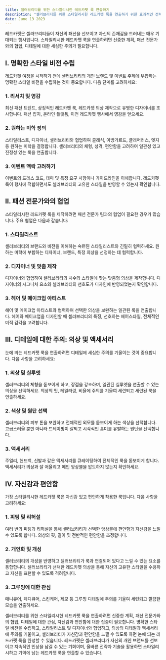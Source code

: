 ```yaml
---
title: 셀러브리티를 위한 스타일리시한 레드카펫 룩 연출하기
description: "셀러브리티를 위한 스타일리시한 레드카펫 룩을 연출하기 위한 효과적인 전략과 기법에 대해 설명합니다."
date: June 13 2023
---
```


레드카펫은 셀러브리티들이 자신의 패션을 선보이고 자신의 존재감을 드러내는 매우 기대되는 행사입니다. 스타일리시한 레드카펫 룩을 연출하려면 신중한 계획, 패션 전문가와의 협업, 디테일에 대한 세심한 주의가 필요합니다. 

## I. 명확한 스타일 비전 수립
레드카펫 여정을 시작하기 전에 셀러브리티의 개인 브랜드 및 이벤트 주제에 부합하는 명확한 스타일 비전을 수립하는 것이 중요합니다. 다음 단계를 고려하세요:

### 1. 리서치 및 영감
최신 패션 트렌드, 상징적인 레드카펫 룩, 레드카펫 의상 제작으로 유명한 디자이너를 조사합니다.
패션 잡지, 온라인 플랫폼, 이전 레드카펫 행사에서 영감을 얻으세요.
### 2. 원하는 미학 정의
스타일리스트, 디자이너, 셀러브리티와 협업하여 클래식, 아방가르드, 글래머러스, 엣지 등 원하는 미학을 결정합니다.
셀러브리티의 체형, 성격, 편안함을 고려하여 일관성 있고 진정성 있는 룩을 연출합니다.
### 3. 이벤트 맥락 고려하기
이벤트의 드레스 코드, 테마 및 특정 요구 사항이나 가이드라인을 이해합니다.
레드카펫 룩이 행사에 적합하면서도 셀러브리티의 고유한 스타일을 반영할 수 있는지 확인합니다.
## II. 패션 전문가와의 협업
스타일리시한 레드카펫 룩을 제작하려면 패션 전문가 팀과의 협업이 필요한 경우가 많습니다. 주요 협업은 다음과 같습니다:

### 1. 스타일리스트
셀러브리티의 브랜드와 비전을 이해하는 숙련된 스타일리스트와 긴밀히 협력하세요.
원하는 미학에 부합하는 디자이너, 브랜드, 특정 의상을 선정하는 데 협력합니다.
### 2. 디자이너 및 맞춤 제작
디자이너와 협업하여 셀러브리티의 치수와 스타일에 맞는 맞춤형 의상을 제작합니다.
디자이너의 시그니처 요소와 셀러브리티의 선호도가 디자인에 반영되었는지 확인합니다.
### 3. 헤어 및 메이크업 아티스트
헤어 및 메이크업 아티스트와 협력하여 선택한 의상을 보완하는 일관된 룩을 연출합니다.
헤어와 메이크업을 디자인할 때 셀러브리티의 특징, 선호하는 헤어스타일, 전체적인 미적 감각을 고려합니다.
## III. 디테일에 대한 주의: 의상 및 액세서리
눈에 띄는 레드카펫 룩을 연출하려면 디테일에 세심한 주의를 기울이는 것이 중요합니다. 다음 사항을 고려하세요:

### 1. 의상 및 실루엣
셀러브리티의 체형을 돋보이게 하고, 장점을 강조하며, 일관된 실루엣을 연출할 수 있는 의상을 선택하세요.
의상의 핏, 테일러링, 비율에 주의를 기울여 세련되고 세련된 룩을 연출하세요.
### 2. 색상 및 원단 선택
셀러브리티의 피부 톤을 보완하고 전체적인 외모를 돋보이게 하는 색상을 선택합니다.
고급스러울 뿐만 아니라 드레이핑이 잘되고 시각적인 흥미를 유발하는 원단을 선택합니다.
### 3. 액세서리
주얼리, 핸드백, 신발과 같은 액세서리를 큐레이팅하여 전체적인 룩을 돋보이게 합니다.
액세서리가 의상과 잘 어울리고 메인 앙상블을 압도하지 않는지 확인하세요.
## IV. 자신감과 편안함
가장 스타일리시한 레드카펫 룩은 자신감 있고 편안하게 착용한 룩입니다. 다음 사항을 고려하세요:

### 1. 피팅 및 리허설
여러 번의 피팅과 리허설을 통해 셀러브리티가 선택한 앙상블에 편안함과 자신감을 느낄 수 있도록 합니다.
의상의 핏, 길이 및 전반적인 편안함을 조정합니다.
### 2. 개인화 및 개성
셀러브리티의 개성을 반영하고 셀러브리티가 룩과 연결되어 있다고 느낄 수 있는 요소를 통합합니다.
셀러브리티가 선택한 레드카펫 의상을 통해 자신의 고유한 스타일을 수용하고 자신을 표현할 수 있도록 격려합니다.
### 3. 그루밍에 대한 관심
매니큐어, 페디큐어, 스킨케어, 제모 등 그루밍 디테일에 주의를 기울여 세련되고 깔끔한 모습을 연출하세요.

셀러브리티를 위한 스타일리시한 레드카펫 룩을 연출하려면 신중한 계획, 패션 전문가와의 협업, 디테일에 대한 관심, 자신감과 편안함에 대한 집중이 필요합니다. 명확한 스타일 비전을 수립하고, 스타일리스트 및 디자이너와 협업하고, 의상의 디테일과 액세서리에 주의를 기울이고, 셀러브리티가 자신감과 편안함을 느낄 수 있도록 하면 눈에 띄는 레드카펫 룩을 완성할 수 있습니다. 레드카펫은 셀러브리티가 자신의 개인 브랜드를 선보이고 지속적인 인상을 남길 수 있는 기회이며, 올바른 전략과 기술을 활용하면 스타일리시하고 기억에 남는 레드카펫 룩을 연출할 수 있습니다.